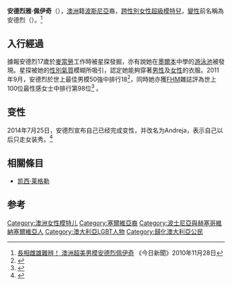 {{noteTA
|G1=地名
}}
{{Infobox Model
| name          = 安德烈雅·佩伊奇<br />
{{en}}Andreja Pejić
| image         =Andreja Pejić at Galore Pop-up party (2013) (cropped).jpg
| imagesize     =  
| caption       = 
| birthname     = Andrej Pejić
| birthdate     = {{birth date and age|1991|08|20}}
| location      = {{flag|SFR Yugoslavia}}[[圖茲拉|圖茲拉]]
| deathdate     = 
| deathplace    = 
| height        = {{Height|ft=6|in=1}}
| weight        = 
| haircolor     = 金髮
| eyecolor      = 藍灰
| measurements  = (US) 34-26-35 
| dress size    = 
| shoesize      = 10 (UK)
| agency        = {{link-en|Storm Models|Storm Models}}
| alias(es)     = 
| spouse        = 
| homepage      = 
}}

'''安德烈雅·佩伊奇'''（{{bd|1991年|8月28日}}），[[澳洲|澳洲]]籍[[波斯尼亞|波斯尼亞]]裔，[[跨性別女性|跨性別女性]][[超級模特兒|超級模特兒]]，[[變性|變性]]前名稱為安德烈（{{lang|en|Andrej}}）。<ref>[http://www.nownews.com/2010/11/28/334-2668261.htm 長相雌雄難辨！ 澳洲超美男模安德烈佩伊奇] {{Wayback|url=http://www.nownews.com/2010/11/28/334-2668261.htm |date=20110201062203 }}《今日新聞》2010年11月28日</ref>

== 入行經過 ==
據報安德烈17歲於[[麥當勞|麥當勞]]工作時被星探發掘，亦有說她在[[墨爾本|墨爾本]]中學的[[游泳池|游泳池]]被發現。星探被她的[[性別氣質|性別氣質]]模糊所吸引，認定她能夠穿著[[男性|男性]]及[[女性|女性]]的衣服。2011年9月，安德烈於世上最佳男模50強中排行18<ref>{{cite web |url=http://models.com/models/andrej-pejic |title=Andrej Pejic – Model Profile – Photos & latest news |publisher=Models.com |date= |accessdate=2011-12-31 |archive-date=2011-11-22 |archive-url=https://web.archive.org/web/20111122024936/http://models.com/models/andrej-pejic |dead-url=no }}</ref>，同時她亦獲[[FHM|FHM]]雜誌評為世上100位最性感女士中排行第98位<ref>{{cite web |url=http://www.fhm.com/girls/100-sexiest-women |title=FHM's 100 Sexiest Women in the World 2011 | Girls |publisher=FHM.com |date= |accessdate=2011-12-31 |deadurl=yes |archiveurl=https://web.archive.org/web/20111230002746/http://www.fhm.com/girls/100-sexiest-women |archivedate=2011-12-30 }}</ref> 。

== 变性 ==
2014年7月25日，安德烈宣布自己已经完成变性，并改名为Andreja，表示自己以后只走女装秀。<ref>{{Cite web |url=http://www.facebook.com/AndrejaPejicOfficial?ref=stream&hc_location=timeline |title=存档副本 |access-date=2014-07-29 |archive-date=2021-06-20 |archive-url=https://web.archive.org/web/20210620063505/https://www.facebook.com/AndrejaPejicOfficial?ref=stream&hc_location=timeline }}</ref>

== 相關條目 ==
* [[凯西·莱格勒|凯西·莱格勒]]

== 参考 ==
{{reflist}}

{{DEFAULTSORT: Pejić, Andreja}}
[[Category:澳洲女性模特儿|Category:澳洲女性模特儿]]
[[Category:塞爾維亞裔|Category:塞爾維亞裔]]
[[Category:波士尼亞與赫塞哥維納塞爾維亞人|Category:波士尼亞與赫塞哥維納塞爾維亞人]]
[[Category:澳大利亞LGBT人物|Category:澳大利亞LGBT人物]]
[[Category:歸化澳大利亞公民|Category:歸化澳大利亞公民]]